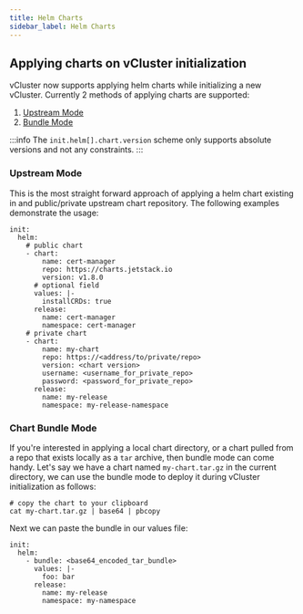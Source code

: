 ```yaml
---
title: Helm Charts
sidebar_label: Helm Charts
---
```


## Applying charts on vCluster initialization
vCluster now supports applying helm charts while initializing a new vCluster. Currently 2 methods of applying charts are supported:
1. [Upstream Mode](#upstream-mode)
2. [Bundle Mode](#bundle-mode)

:::info
The `init.helm[].chart.version` scheme only supports absolute versions and not any constraints.
:::

### Upstream Mode
This is the most straight forward approach of applying a helm chart existing in and public/private upstream chart repository. The following examples demonstrate the usage:
```
init:
  helm:
    # public chart
    - chart:
        name: cert-manager
        repo: https://charts.jetstack.io
        version: v1.8.0
      # optional field
      values: |-
        installCRDs: true
      release:
        name: cert-manager
        namespace: cert-manager
    # private chart
    - chart:
        name: my-chart
        repo: https://<address/to/private/repo>
        version: <chart version>
        username: <username_for_private_repo>
        password: <password_for_private_repo>
      release:
        name: my-release
        namespace: my-release-namespace
```

### Chart Bundle Mode
If you're interested in applying a local chart directory, or a chart pulled from a repo that exists locally as a `tar` archive, then bundle mode can come handy. Let's say we have a chart named `my-chart.tar.gz` in the current directory, we can use the bundle mode to deploy it during vCluster initialization as follows:
```
# copy the chart to your clipboard
cat my-chart.tar.gz | base64 | pbcopy
```

Next we can paste the bundle in our values file:
```
init:
  helm:
    - bundle: <base64_encoded_tar_bundle>
      values: |-
        foo: bar
      release:
        name: my-release
        namespace: my-namespace
```
